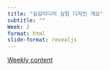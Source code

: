 ```yaml
---
title: "실감미디어 실험 디자인 개요"
subtitle: "" 
Week: 2
format: html
slide-format: revealjs
---
```


[Weekly content](https://changjunlee.com/teaching/grad_immersive/weekly_2/)

<br>